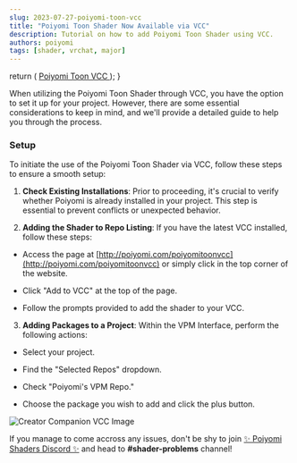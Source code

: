 ```yaml
---
slug: 2023-07-27-poiyomi-toon-vcc
title: "Poiyomi Toon Shader Now Available via VCC"
description: Tutorial on how to add Poiyomi Toon Shader using VCC.
authors: poiyomi
tags: [shader, vrchat, major]
---
```


  return (
    <a
      href="poiyomitoonvcc"
      rel="noopener noreferrer"
    >
      Poiyomi Toon VCC
    </a>
  );
}

When utilizing the Poiyomi Toon Shader through VCC, you have the option to set it up for your project. However, there are some essential considerations to keep in mind, and we'll provide a detailed guide to help you through the process.

### Setup

To initiate the use of the Poiyomi Toon Shader via VCC, follow these steps to ensure a smooth setup:

1.  **Check Existing Installations**: Prior to proceeding, it's crucial to verify whether Poiyomi is already installed in your project. This step is essential to prevent conflicts or unexpected behavior.

2.  **Adding the Shader to Repo Listing**: If you have the latest VCC installed, follow these steps:

- Access the page at [http://poiyomi.com/poiyomitoonvcc](http://poiyomi.com/poiyomitoonvcc) or simply click <PoiyomiToonVCCLink /> in the top corner of the website.

- Click "Add to VCC" at the top of the page.

- Follow the prompts provided to add the shader to your VCC.

3.  **Adding Packages to a Project**: Within the VPM Interface, perform the following actions:

- Select your project.

- Find the "Selected Repos" dropdown.

- Check "Poiyomi's VPM Repo."

- Choose the package you wish to add and click the plus button.

![Creator Companion VCC Image](creator-companion-vcc-tut.png)

If you manage to come accross any issues, don't be shy to join [✨ Poiyomi Shaders Discord ✨](https://discord.gg/poiyomi) and head to **#shader-problems** channel!
